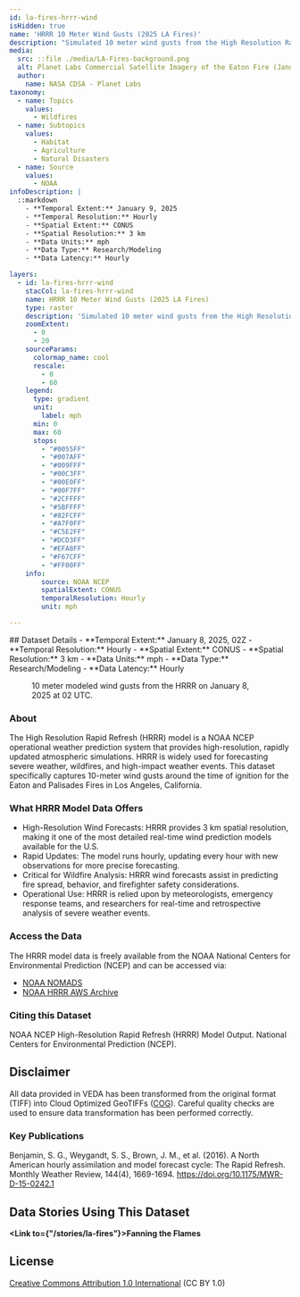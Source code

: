 ```yaml
---
id: la-fires-hrrr-wind
isHidden: true
name: 'HRRR 10 Meter Wind Gusts (2025 LA Fires)'
description: "Simulated 10 meter wind gusts from the High Resolution Rapid Refresh (HRRR) at 02Z on January 8, 2025, around the time that the Eaton Fire ignited. The Palisades Fire had just been ignited earlier that day."
media:
  src: ::file ./media/LA-Fires-background.png
  alt: Planet Labs Commercial Satellite Imagery of the Eaton Fire (January 9, 2025).
  author:
    name: NASA CDSA - Planet Labs
taxonomy:
  - name: Topics
    values:
      - Wildfires
  - name: Subtopics
    values:
      - Habitat
      - Agriculture
      - Natural Disasters
  - name: Source
    values:
      - NOAA
infoDescription: |
  ::markdown
    - **Temporal Extent:** January 9, 2025
    - **Temporal Resolution:** Hourly
    - **Spatial Extent:** CONUS
    - **Spatial Resolution:** 3 km
    - **Data Units:** mph
    - **Data Type:** Research/Modeling
    - **Data Latency:** Hourly

layers:
  - id: la-fires-hrrr-wind
    stacCol: la-fires-hrrr-wind
    name: HRRR 10 Meter Wind Gusts (2025 LA Fires)
    type: raster
    description: 'Simulated 10 meter wind gusts from the High Resolution Rapid Refresh (HRRR) at 02Z on January 8, 2025, around the time that the Eaton Fire ignited. The Palisades Fire had just been ignited earlier that day.'
    zoomExtent:
      - 0
      - 20
    sourceParams:
      colormap_name: cool    
      rescale:
        - 0
        - 60
    legend:
      type: gradient
      unit:
        label: mph
      min: 0
      max: 60
      stops: 
        - "#0055FF" 
        - "#007AFF"
        - "#009FFF"
        - "#00C3FF"
        - "#00E0FF"
        - "#00F7FF"
        - "#2CFFFF"
        - "#5BFFFF"
        - "#82FCFF"
        - "#A7F0FF"
        - "#C5E2FF"
        - "#DCD3FF"
        - "#EFA8FF"
        - "#F67CFF"
        - "#FF00FF" 
    info:
        source: NOAA NCEP
        spatialExtent: CONUS
        temporalResolution: Hourly
        unit: mph

---
```


<Block>
  <Prose>
  ## Dataset Details
  - **Temporal Extent:** January 8, 2025, 02Z
  - **Temporal Resolution:** Hourly
  - **Spatial Extent:** CONUS
  - **Spatial Resolution:** 3 km
  - **Data Units:** mph
  - **Data Type:** Research/Modeling
  - **Data Latency:** Hourly
  </Prose>
<Figure>
  <Map
    datasetId='la-fires-hrrr-wind'
    layerId='la-fires-hrrr-wind'
    dateTime='2025-01-08'
    zoom={7.25}
    center={[-118.1041, 34.1966]}
  />
  <Caption
    attrAuthor='NASA'
    attrUrl='https://nasa.gov/'
  >
    10 meter modeled wind gusts from the HRRR on January 8, 2025 at 02 UTC.
  </Caption>
</Figure>
</Block>

<Block>
  <Prose>

  ### About

  The High Resolution Rapid Refresh (HRRR) model is a NOAA NCEP operational weather prediction system that provides high-resolution, rapidly updated atmospheric simulations. HRRR is widely used for forecasting severe weather, wildfires, and high-impact weather events. This dataset specifically captures 10-meter wind gusts around the time of ignition for the Eaton and Palisades Fires in Los Angeles, California.
  
  </Prose>
</Block>

<Block>
  
  <Prose>

  ### What HRRR Model Data Offers

  * High-Resolution Wind Forecasts: HRRR provides 3 km spatial resolution, making it one of the most detailed real-time wind prediction models available for the U.S.
  * Rapid Updates: The model runs hourly, updating every hour with new observations for more precise forecasting.
  * Critical for Wildfire Analysis: HRRR wind forecasts assist in predicting fire spread, behavior, and firefighter safety considerations.
  * Operational Use: HRRR is relied upon by meteorologists, emergency response teams, and researchers for real-time and retrospective analysis of severe weather events.
  </Prose>
</Block>

<Block>
  <Prose>
  
  ### Access the Data

  The HRRR model data is freely available from the NOAA National Centers for Environmental Prediction (NCEP) and can be accessed via:
  
  * [NOAA NOMADS](https://nomads.ncep.noaa.gov/)
  * [NOAA HRRR AWS Archive](https://registry.opendata.aws/noaa-hrrr-pds/)

  </Prose>
</Block>

<Block>
  <Prose>
    
  ### Citing this Dataset

  NOAA NCEP High-Resolution Rapid Refresh (HRRR) Model Output. National Centers for Environmental Prediction (NCEP).

  </Prose>
</Block>

<Block>
  <Prose>
  
  ## Disclaimer

  All data provided in VEDA has been transformed from the original format (TIFF) into Cloud Optimized GeoTIFFs ([COG](https://www.cogeo.org)). Careful quality checks are used to ensure data transformation has been performed correctly.  
  
  </Prose>
</Block>

<Block>
  <Prose>

  ### Key Publications
  
  Benjamin, S. G., Weygandt, S. S., Brown, J. M., et al. (2016). A North American hourly assimilation and model forecast cycle: The Rapid Refresh. Monthly Weather Review, 144(4), 1669-1694. https://doi.org/10.1175/MWR-D-15-0242.1
  
  </Prose>
</Block>

<Block>
  <Prose>
  
  ## Data Stories Using This Dataset
  
  **<Link to={"/stories/la-fires"}>Fanning the Flames</Link>**

  </Prose>
</Block>

<Block>
  <Prose>
  
  ## License
  
  [Creative Commons Attribution 1.0 International](https://creativecommons.org/publicdomain/zero/1.0/legalcode) (CC BY 1.0)

  </Prose>
</Block>

